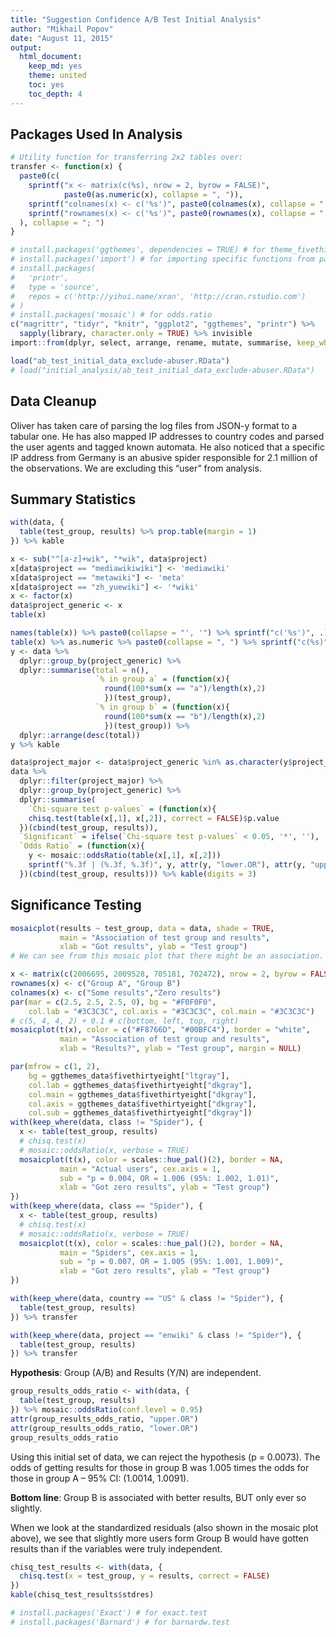 ```yaml
---
title: "Suggestion Confidence A/B Test Initial Analysis"
author: "Mikhail Popov"
date: "August 11, 2015"
output:
  html_document:
    keep_md: yes
    theme: united
    toc: yes
    toc_depth: 4
---
```


## Packages Used In Analysis

```r
# Utility function for transferring 2x2 tables over:
transfer <- function(x) {
  paste0(c(
    sprintf("x <- matrix(c(%s), nrow = 2, byrow = FALSE)",
            paste0(as.numeric(x), collapse = ", ")),
    sprintf("colnames(x) <- c('%s')", paste0(colnames(x), collapse = "', '")),
    sprintf("rownames(x) <- c('%s')", paste0(rownames(x), collapse = "', '"))
  ), collapse = "; ")
}

# install.packages('ggthemes', dependencies = TRUE) # for theme_fivethirtyeight
# install.packages('import') # for importing specific functions from packages
# install.packages(
#   'printr',
#   type = 'source',
#   repos = c('http://yihui.name/xran', 'http://cran.rstudio.com')
# )
# install.packages('mosaic') # for odds.ratio
c("magrittr", "tidyr", "knitr", "ggplot2", "ggthemes", "printr") %>%
  sapply(library, character.only = TRUE) %>% invisible
import::from(dplyr, select, arrange, rename, mutate, summarise, keep_where = filter)
```

```r
load("ab_test_initial_data_exclude-abuser.RData")
# load("initial_analysis/ab_test_initial_data_exclude-abuser.RData")
```

## Data Cleanup

Oliver has taken care of parsing the log files from JSON-y format to a tabular one. He has also mapped IP addresses to country codes and parsed the user agents and tagged known automata. He also noticed that a specific IP address from Germany is an abusive spider responsible for 2.1 million of the observations. We are excluding this "user" from analysis.

## Summary Statistics

```r
with(data, {
  table(test_group, results) %>% prop.table(margin = 1)
}) %>% kable
```

```r
x <- sub("^[a-z]+wik", "*wik", data$project)
x[data$project == "mediawikiwiki"] <- 'mediawiki'
x[data$project == "metawiki"] <- 'meta'
x[data$project == "zh_yuewiki"] <- '*wiki'
x <- factor(x)
data$project_generic <- x
table(x)

names(table(x)) %>% paste0(collapse = "', '") %>% sprintf("c('%s')", .)
table(x) %>% as.numeric %>% paste0(collapse = ", ") %>% sprintf("c(%s)", .)
y <- data %>%
  dplyr::group_by(project_generic) %>%
  dplyr::summarise(total = n(),
                   `% in group a` = (function(x){
                     round(100*sum(x == "a")/length(x),2)
                     })(test_group),
                   `% in group b` = (function(x){
                     round(100*sum(x == "b")/length(x),2)
                     })(test_group)) %>%
  dplyr::arrange(desc(total))
y %>% kable

data$project_major <- data$project_generic %in% as.character(y$project_generic[y$total > 600])
data %>%
  dplyr::filter(project_major) %>%
  dplyr::group_by(project_generic) %>%
  dplyr::summarise(
    `Chi-square test p-values` = (function(x){
    chisq.test(table(x[,1], x[,2]), correct = FALSE)$p.value
  })(cbind(test_group, results)),
  `Significant` = ifelse(`Chi-square test p-values` < 0.05, '*', ''),
  `Odds Ratio` = (function(x){
    y <- mosaic::oddsRatio(table(x[,1], x[,2]))
    sprintf("%.3f | (%.3f, %.3f)", y, attr(y, "lower.OR"), attr(y, "upper.OR"))
  })(cbind(test_group, results))) %>% kable(digits = 3)
```

## Significance Testing

```r
mosaicplot(results ~ test_group, data = data, shade = TRUE,
           main = "Association of test group and results",
           xlab = "Got results", ylab = "Test group")
# We can see from this mosaic plot that there might be an association.
```

```r
x <- matrix(c(2006695, 2009528, 705181, 702472), nrow = 2, byrow = FALSE)
rownames(x) <- c("Group A", "Group B")
colnames(x) <- c("Some results","Zero results")
par(mar = c(2.5, 2.5, 2.5, 0), bg = "#F0F0F0",
    col.lab = "#3C3C3C", col.axis = "#3C3C3C", col.main = "#3C3C3C")
# c(5, 4, 4, 2) + 0.1 # c(bottom, left, top, right)
mosaicplot(t(x), color = c("#F8766D", "#00BFC4"), border = "white",
           main = "Association of test group and results",
           xlab = "Results?", ylab = "Test group", margin = NULL)
```

```r
par(mfrow = c(1, 2),
    bg = ggthemes_data$fivethirtyeight["ltgray"],
    col.lab = ggthemes_data$fivethirtyeight["dkgray"],
    col.main = ggthemes_data$fivethirtyeight["dkgray"],
    col.axis = ggthemes_data$fivethirtyeight["dkgray"],
    col.sub = ggthemes_data$fivethirtyeight["dkgray"])
with(keep_where(data, class != "Spider"), {
  x <- table(test_group, results)
  # chisq.test(x)
  # mosaic::oddsRatio(x, verbose = TRUE)
  mosaicplot(t(x), color = scales::hue_pal()(2), border = NA,
           main = "Actual users", cex.axis = 1,
           sub = "p = 0.004, OR = 1.006 (95%: 1.002, 1.01)",
           xlab = "Got zero results", ylab = "Test group")
})
with(keep_where(data, class == "Spider"), {
  x <- table(test_group, results)
  # chisq.test(x)
  # mosaic::oddsRatio(x, verbose = TRUE)
  mosaicplot(t(x), color = scales::hue_pal()(2), border = NA,
           main = "Spiders", cex.axis = 1,
           sub = "p = 0.007, OR = 1.005 (95%: 1.001, 1.009)",
           xlab = "Got zero results", ylab = "Test group")
})
```


```r
with(keep_where(data, country == "US" & class != "Spider"), {
  table(test_group, results)
}) %>% transfer
```

```r
with(keep_where(data, project == "enwiki" & class != "Spider"), {
  table(test_group, results)
}) %>% transfer
```

**Hypothesis**: Group (A/B) and Results (Y/N) are independent.

```r
group_results_odds_ratio <- with(data, {
  table(test_group, results)
}) %>% mosaic::oddsRatio(conf.level = 0.95)
attr(group_results_odds_ratio, "upper.OR")
attr(group_results_odds_ratio, "lower.OR")
group_results_odds_ratio
```

Using this initial set of data, we can reject the hypothesis (p = 0.0073). The odds of getting results for those in group B was 1.005 times the odds for those in group A -- 95% CI: (1.0014, 1.0091).

**Bottom line**: Group B is associated with better results, BUT only ever so slightly.

When we look at the standardized residuals (also shown in the mosaic plot above), we see that slightly more users form Group B would have gotten results than if the variables were truly independent.

```r
chisq_test_results <- with(data, {
  chisq.test(x = test_group, y = results, correct = FALSE)
})
kable(chisq_test_results$stdres)
```

```r
# install.packages('Exact') # for exact.test
# install.packages('Barnard') # for barnardw.test
```
